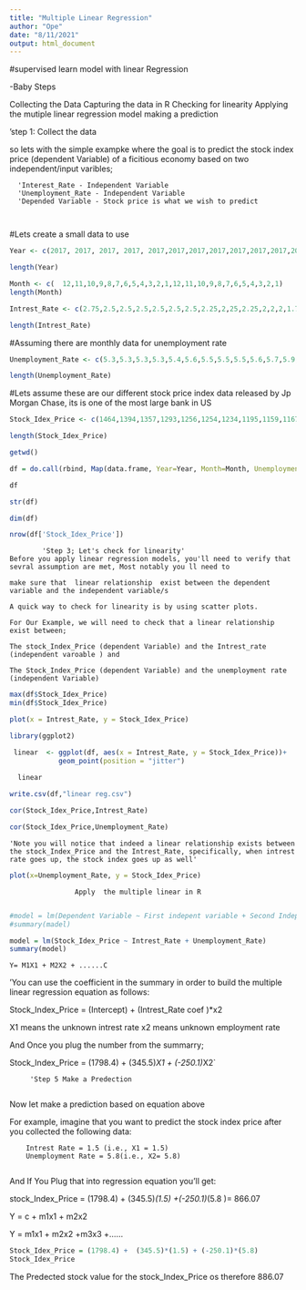 ---
title: "Multiple Linear Regression"
author: "Ope"
date: "8/11/2021"
output: html_document
---



#supervised learn model with linear Regression

 -Baby Steps
 
 Collecting the Data
 Capturing the data in R
 Checking for linearity
 Applying the mutiple linear regression model
 making a prediction
 
 'step  1: Collect the data
 
 
 so lets with the simple exampke where the goal is to predict the stock index price (dependent Variable) of a ficitious economy based on two independent/input varibles;
 
      'Interest_Rate - Independent Variable
      'Unemployment_Rate - Independent Variable
      'Depended Variable - Stock price is what we wish to predict
      
      
  #Lets create a small data to use
  
```{r}
Year <- c(2017, 2017, 2017, 2017, 2017,2017,2017,2017,2017,2017,2017,2017,2016,2016,2016,2016,2016,2016,2016,2016,2016,2016,2016,2016)

length(Year)
```


  
```{r}
Month <- c(  12,11,10,9,8,7,6,5,4,3,2,1,12,11,10,9,8,7,6,5,4,3,2,1)
length(Month)
```
```{r}
Intrest_Rate <- c(2.75,2.5,2.5,2.5,2.5,2.5,2.5,2.25,2,25,2.25,2,2,2,1.75,1.75,1.75,1.75,1.75,1.75,1.75,1.75,1.75,1.75)

length(Intrest_Rate)
```
#Assuming there are monthly data for unemployment rate

```{r}
Unemployment_Rate <- c(5.3,5.3,5.3,5.3,5.4,5.6,5.5,5.5,5.5,5.6,5.7,5.9,6,5.9,5.8,6.1,6.2,6.1,6.1,6.1,5.9,6.2,6.2,6.1)

length(Unemployment_Rate)

```
#Lets assume these are our different stock price index data released by Jp Morgan Chase, its is one of the most large bank in US

```{r}
Stock_Idex_Price <- c(1464,1394,1357,1293,1256,1254,1234,1195,1159,1167,1130,1075,1047,965,943,958,971,949,884,866,876,822,704,719)

length(Stock_Idex_Price)
```
```{r}
getwd()
```
```{r}
df = do.call(rbind, Map(data.frame, Year=Year, Month=Month, Unemployment_Rate= Unemployment_Rate, Stock_Idex_Price = Stock_Idex_Price, Intrest_Rate = Intrest_Rate))

df
```
```{r}
str(df)
```
```{r}
dim(df)
```
```{r}
nrow(df['Stock_Idex_Price'])
```


            'Step 3; Let's check for linearity'
    Before you apply linear regression models, you'll need to verify that sevral assumption are met, Most notably you ll need to
    
    make sure that  linear relationship  exist between the dependent variable and the independent variable/s
    
    A quick way to check for linearity is by using scatter plots.
    
    For Our Example, we will need to check that a linear relationship exist between;
    
    The stock_Index_Price (dependent Variable) and the Intrest_rate (independent varoable ) and
    
    The Stock_Index_Price (dependent Variable) and the unemployment rate (independent Variable)
    
    
```{r}
max(df$Stock_Idex_Price)
min(df$Stock_Idex_Price)
```
```{r}
plot(x = Intrest_Rate, y = Stock_Idex_Price)
```
    
```{r}
library(ggplot2)

 linear  <- ggplot(df, aes(x = Intrest_Rate, y = Stock_Idex_Price))+
            geom_point(position = "jitter")
        
  linear      
```
```{r}
write.csv(df,"linear reg.csv")
```
    
    
```{r}
cor(Stock_Idex_Price,Intrest_Rate)
```
```{r}
cor(Stock_Idex_Price,Unemployment_Rate)
```
    'Note you will notice that indeed a linear relationship exists between the stock_Index_Price and the Intrest_Rate, specifically, when intrest rate goes up, the stock index goes up as well'
    
    
```{r}
plot(x=Unemployment_Rate, y = Stock_Idex_Price)
```
                    Apply  the multiple linear in R
                    
```{r}
#model = lm(Dependent Variable ~ First indepent variable + Second Independent model + ......)
#summary(madel)
```
                    
```{r}
model = lm(Stock_Idex_Price ~ Intrest_Rate + Unemployment_Rate)
summary(model)
```
    Y= M1X1 + M2X2 + ......C      
    
 'You can use the coefficient in the summary in order to build the multiple linear regression equation as follows:
 
 Stock_Index_Price = (Intercept) + (Intrest_Rate coef )*x2
 
 
 X1 means the unknown intrest rate
 x2 means unknown employment rate
 
 And Once you plug the number from the summarry;
 
 Stock_Index_Price = (1798.4) + (345.5)*X1 +  (-250.1)*X2`
 
 
         'Step 5 Make a Predection
         
Now let make a prediction based on equation above

For example, imagine that you want to predict the stock index price after  you collected the following data:



        Intrest Rate = 1.5 (i.e., X1 = 1.5)
        Unemployment Rate = 5.8(i.e., X2= 5.8)
        
And If You Plug that into regression equation you'll get:

stock_Index_Price = (1798.4) + (345.5)*(1.5) +(-250.1)*(5.8 )= 866.07

Y = c + m1x1 + m2x2

Y = m1x1 + m2x2 +m3x3 +......

```{r}
Stock_Idex_Price = (1798.4) +  (345.5)*(1.5) + (-250.1)*(5.8)
Stock_Idex_Price
```


The Predected stock value for the stock_Index_Price os therefore 886.07
    
    